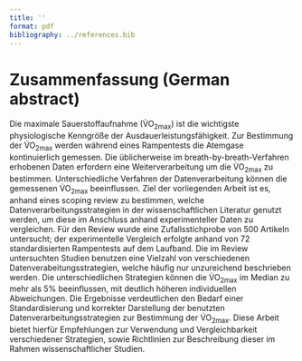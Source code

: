 ```yaml
---
title: ''
format: pdf
bibliography: ../references.bib
---
```


# Zusammenfassung (German abstract) {.unnumbered}

Die maximale Sauerstoffaufnahme (V̇O~2max~) ist die wichtigste physiologische Kenngröße der Ausdauerleistungsfähigkeit. Zur Bestimmung der V̇O~2max~ werden während eines Rampentests die Atemgase kontinuierlich gemessen. Die üblicherweise im breath-by-breath-Verfahren erhobenen Daten erfordern eine Weiterverarbeitung um die V̇O~2max~ zu bestimmen. Unterschiedliche Verfahren der Datenverarbeitung können die gemessenen V̇O~2max~ beeinflussen. Ziel der vorliegenden Arbeit ist es, anhand eines scoping review zu bestimmen, welche Datenverarbeitungsstrategien in der wissenschaftlichen Literatur genutzt werden, um diese im Anschluss anhand experimenteller Daten zu vergleichen. Für den Review wurde eine Zufallsstichprobe von 500 Artikeln untersucht; der experimentelle Vergleich erfolgte anhand von 72 standardisierten Rampentests auf dem Laufband. Die im Review untersuchten Studien benutzen eine Vielzahl von verschiedenen Datenverabeitungsstrategien, welche häufig nur unzureichend beschrieben werden. Die unterschiedlichen Strategien können die V̇O~2max~ im Median zu mehr als 5% beeinflussen, mit deutlich höheren individuellen Abweichungen. Die Ergebnisse verdeutlichen den Bedarf einer Standardisierung und korrekter Darstellung der benutzten Datenverarbeitungsstrategien zur Bestimmung der V̇O~2max~. Diese Arbeit bietet hierfür Empfehlungen zur Verwendung und Vergleichbarkeit verschiedener Strategien, sowie Richtlinien zur Beschreibung dieser im Rahmen wissenschaftlicher Studien.
